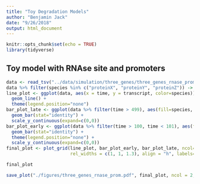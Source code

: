 ```yaml
---
title: "Toy Degradation Models"
author: "Benjamin Jack"
date: "9/26/2018"
output: html_document
---
```


```r
knitr::opts_chunk$set(echo = TRUE)
library(tidyverse)
```

## Toy model with RNAse site and promoters

```r
data <- read_tsv("../data/simulation/three_genes/three_genes_rnase_prom_counts.tsv")
data %>% filter(species %in% c("proteinX", "proteinY", "proteinZ")) -> data
line_plot <- ggplot(data, aes(x = time, y = transcript, color=species)) + 
  geom_line() + 
  theme(legend.position="none")
bar_plot_late <- ggplot(data %>% filter(time > 499), aes(fill=species, x=species, y=transcript)) +
  geom_bar(stat="identity") + 
  scale_y_continuous(expand=c(0,0))
bar_plot_early <- ggplot(data %>% filter(time > 100, time < 101), aes(fill=species, x=species, y=transcript)) + 
  geom_bar(stat="identity") + 
  theme(legend.position="none") + 
  scale_y_continuous(expand=c(0,0))
final_plot <- plot_grid(line_plot, bar_plot_early, bar_plot_late, ncol=3, 
                        rel_widths = c(1, 1, 1.3), align = "h", labels="AUTO")

final_plot

save_plot("./figures/three_genes_rnase_prom.pdf", final_plot, ncol = 2, base_width = 5.5)
```

